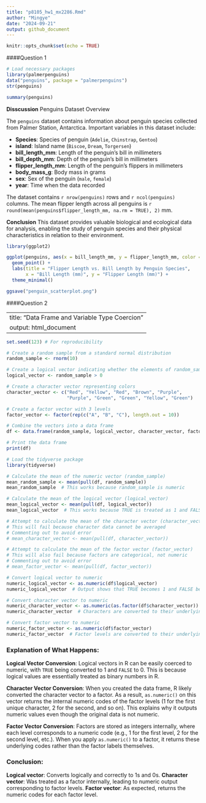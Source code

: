 ```yaml
---
title: "p8105_hw1_mx2286.Rmd"
author: "Mingye"
date: "2024-09-21"
output: github_document
---
```


```r
knitr::opts_chunk$set(echo = TRUE)
```



####Question 1
```r
# Load necessary packages
library(palmerpenguins)
data("penguins", package = "palmerpenguins")
str(penguins)

summary(penguins)

```
**Disscussion**
Penguins Dataset Overview

The `penguins` dataset contains information about penguin species collected from Palmer Station, Antarctica. Important variables in this dataset include:

- **Species**: Species of penguin (`Adelie`, `Chinstrap`, `Gentoo`)
- **island**: Island name (`Biscoe`, `Dream`, `Torgersen`)
- **bill_length_mm**: Length of the penguin's bill in millimeters
- **bill_depth_mm**: Depth of the penguin's bill in millimeters
- **flipper_length_mm**: Length of the penguin's flippers in millimeters
- **body_mass_g**: Body mass in grams
- **sex**: Sex of the penguin (`male`, `female`)
- **year**: Time when the data recorded

The dataset contains `r nrow(penguins)` rows and `r ncol(penguins)` columns. The mean flipper length across all penguins is `r round(mean(penguins$flipper_length_mm, na.rm = TRUE), 2)` mm.

**Conclusion**
This dataset provides valuable biological and ecological data for analysis, enabling the study of penguin species and their physical characteristics in relation to their environment. 


```r
library(ggplot2)

ggplot(penguins, aes(x = bill_length_mm, y = flipper_length_mm, color = species)) +
  geom_point() +
  labs(title = "Flipper Length vs. Bill Length by Penguin Species",
       x = "Bill Length (mm)", y = "Flipper Length (mm)") +
  theme_minimal()

ggsave("penguin_scatterplot.png")
```


####Question 2

---
title: "Data Frame and Variable Type Coercion"
output: html_document
---

```r
set.seed(123) # For reproducibility

# Create a random sample from a standard normal distribution
random_sample <- rnorm(10)

# Create a logical vector indicating whether the elements of random_sample are greater than 0
logical_vector <- random_sample > 0

# Create a character vector representing colors
character_vector <- c("Red", "Yellow", "Red", "Brown", "Purple", 
                      "Purple", "Green", "Green", "Yellow", "Green")

# Create a factor vector with 3 levels
factor_vector <- factor(rep(c("A", "B", "C"), length.out = 10))

# Combine the vectors into a data frame
df <- data.frame(random_sample, logical_vector, character_vector, factor_vector)

# Print the data frame
print(df)

# Load the tidyverse package
library(tidyverse)

# Calculate the mean of the numeric vector (random_sample)
mean_random_sample <- mean(pull(df, random_sample))
mean_random_sample  # This works because random_sample is numeric

# Calculate the mean of the logical vector (logical_vector)
mean_logical_vector <- mean(pull(df, logical_vector))
mean_logical_vector  # This works because TRUE is treated as 1 and FALSE as 0

# Attempt to calculate the mean of the character vector (character_vector)
# This will fail because character data cannot be averaged
# Commenting out to avoid error
# mean_character_vector <- mean(pull(df, character_vector))

# Attempt to calculate the mean of the factor vector (factor_vector)
# This will also fail because factors are categorical, not numeric
# Commenting out to avoid error
# mean_factor_vector <- mean(pull(df, factor_vector))

# Convert logical vector to numeric
numeric_logical_vector <- as.numeric(df$logical_vector)
numeric_logical_vector  # Output shows that TRUE becomes 1 and FALSE becomes 0.

# Convert character vector to numeric
numeric_character_vector <- as.numeric(as.factor(df$character_vector))
numeric_character_vector  # Characters are converted to their underlying factor levels.

# Convert factor vector to numeric
numeric_factor_vector <- as.numeric(df$factor_vector)
numeric_factor_vector  # Factor levels are converted to their underlying numeric codes.
```
### Explanation of What Happens:

**Logical Vector Conversion**:
   Logical vectors in R can be easily coerced to numeric, with `TRUE` being converted to 1 and `FALSE` to 0. This is because logical values are essentially treated as binary numbers in R.

**Character Vector Conversion**:
   When you created the data frame, R likely converted the character vector to a factor. As a result, `as.numeric()` on this vector returns the internal numeric codes of the factor levels (1 for the first unique character, 2 for the second, and so on). This explains why it outputs numeric values even though the original data is not numeric.

**Factor Vector Conversion**:
   Factors are stored as integers internally, where each level corresponds to a numeric code (e.g., 1 for the first level, 2 for the second level, etc.). When you apply `as.numeric()` to a factor, it returns these underlying codes rather than the factor labels themselves.

### Conclusion:

**Logical vector**: Converts logically and correctly to 1s and 0s.
**Character vector**: Was treated as a factor internally, leading to numeric output corresponding to factor levels.
**Factor vector**: As expected, returns the numeric codes for each factor level.

